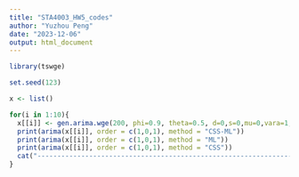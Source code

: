---
title: "STA4003_HW5_codes"
author: "Yuzhou Peng"
date: "2023-12-06"
output: html_document
---

```{r}
library(tswge)
```

```{r}
set.seed(123)

x <- list()

for(i in 1:10){
  x[[i]] <- gen.arima.wge(200, phi=0.9, theta=0.5, d=0,s=0,mu=0,vara=1,plot=F,sn=0)
  print(arima(x[[i]], order = c(1,0,1), method = "CSS-ML"))
  print(arima(x[[i]], order = c(1,0,1), method = "ML"))
  print(arima(x[[i]], order = c(1,0,1), method = "CSS"))
  cat("-----------------------------------------------------------------------------\n")
}
```
